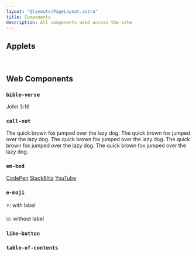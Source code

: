 ```yaml
---
layout: "@layouts/PageLayout.astro"
title: Components
description: All components used across the site
---
```



## Applets

<Counter client:visible />

<br />

<CVP client:visible />

## Web Components

### `bible-verse`

<bible-verse>John 3:16</bible-verse>

### `call-out`

<call-out type="check">The quick brown fox jumped over the lazy dog.</call-out>
<call-out type="error">The quick brown fox jumped over the lazy dog.</call-out>
<call-out type="info">The quick brown fox jumped over the lazy dog.</call-out>
<call-out type="warn">The quick brown fox jumped over the lazy dog.</call-out>
<call-out type="wave">The quick brown fox jumped over the lazy dog.</call-out>

### `em-bed`

<em-bed><a href="https://codepen.io/SeanMcP/pen/RmWJvV">CodePen</a></em-bed>
<em-bed><a href="https://stackblitz.com/edit/withastro-astro-eryebq?embed=1&file=README.md">StackBlitz</a></em-bed>
<em-bed><a href="https://www.youtube.com/watch?v=vJyCPm8-U4c">YouTube</a></em-bed>

### `e-moji`

<e-moji label="zap">⚡️</e-moji>: with label

<e-moji>🤐</e-moji>: without label

### `like-button`

<like-button></like-button>

### `table-of-contents`

<table-of-contents></table-of-contents>